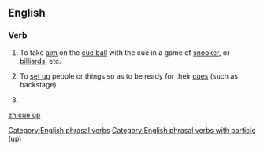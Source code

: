 ==English==

===Verb===
{{head|en|verb|phrasal verb|head=to [[cue]] up}}

# {{label|en|sports|billiards|snooker|pool}} To take [[aim]] on the [[cue ball]] with the cue in a game of [[snooker]], or [[billiards]], etc.
# {{label|en|idiomatic}} To [[set up]] people or things so as to be ready for their [[cue]]s (such as backstage).
# {{misspelling of|queue up|lang=en}}

[[Category:English phrasal verbs]]
[[Category:English phrasal verbs with particle (up)]]

[[zh:cue up]]